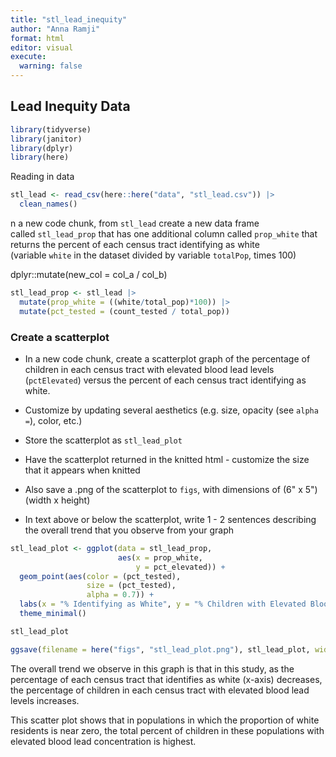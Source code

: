 ```yaml
---
title: "stl_lead_inequity"
author: "Anna Ramji"
format: html
editor: visual
execute:
  warning: false
---
```


## Lead Inequity Data

```r
library(tidyverse)
library(janitor)
library(dplyr)
library(here)
```

Reading in data

```r
stl_lead <- read_csv(here::here("data", "stl_lead.csv")) |> 
  clean_names()
```

n a new code chunk, from `stl_lead` create a new data frame called `stl_lead_prop` that has one additional column called `prop_white` that returns the percent of each census tract identifying as white (variable `white` in the dataset divided by variable `totalPop`, times 100)

dplyr::mutate(new_col = col_a / col_b)

```r
stl_lead_prop <- stl_lead |> 
  mutate(prop_white = ((white/total_pop)*100)) |> 
  mutate(pct_tested = (count_tested / total_pop))


```

### **Create a scatterplot**

-   In a new code chunk, create a scatterplot graph of the percentage of children in each census tract with elevated blood lead levels (`pctElevated`) versus the percent of each census tract identifying as white.

-   Customize by updating several aesthetics (e.g. size, opacity (see `alpha =`), color, etc.)

-   Store the scatterplot as `stl_lead_plot`

-   Have the scatterplot returned in the knitted html - customize the size that it appears when knitted

-   Also save a .png of the scatterplot to `figs`, with dimensions of (6\" x 5\") (width x height)

-   In text above or below the scatterplot, write 1 - 2 sentences describing the overall trend that you observe from your graph

```r
stl_lead_plot <- ggplot(data = stl_lead_prop, 
                        aes(x = prop_white, 
                            y = pct_elevated)) +
  geom_point(aes(color = (pct_tested),
                 size = (pct_tested), 
                 alpha = 0.7)) +
  labs(x = "% Identifying as White", y = "% Children with Elevated Blood Lead Levels") +
  theme_minimal()

stl_lead_plot

ggsave(filename = here("figs", "stl_lead_plot.png"), stl_lead_plot, width = 6, height = 5)
```

The overall trend we observe in this graph is that in this study, as the percentage of each census tract that identifies as white (x-axis) decreases, the percentage of children in each census tract with elevated blood lead levels increases.

This scatter plot shows that in populations in which the proportion of white residents is near zero, the total percent of children in these populations with elevated blood lead concentration is highest.
